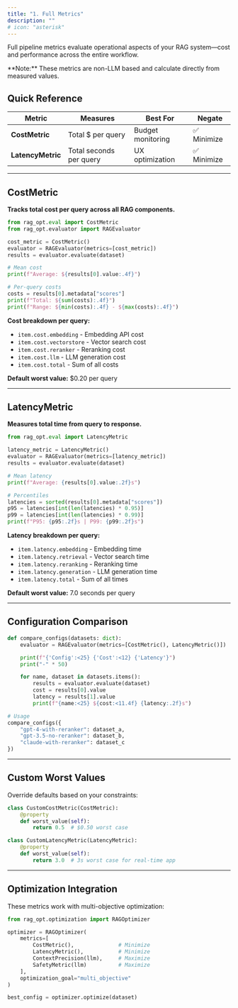 ```yaml
---
title: "1. Full Metrics"
description: ""
# icon: "asterisk"
---
```


Full pipeline metrics evaluate operational aspects of your RAG system—cost and performance across the entire workflow.

<Note>
  **Note:** These metrics are non-LLM based and calculate directly from measured
  values.
</Note>

## Quick Reference

| Metric            | Measures                | Best For          | Negate      |
| ----------------- | ----------------------- | ----------------- | ----------- |
| **CostMetric**    | Total $ per query       | Budget monitoring | ✅ Minimize |
| **LatencyMetric** | Total seconds per query | UX optimization   | ✅ Minimize |

---

## CostMetric

**Tracks total cost per query across all RAG components.**

```python
from rag_opt.eval import CostMetric
from rag_opt.evaluator import RAGEvaluator

cost_metric = CostMetric()
evaluator = RAGEvaluator(metrics=[cost_metric])
results = evaluator.evaluate(dataset)

# Mean cost
print(f"Average: ${results[0].value:.4f}")

# Per-query costs
costs = results[0].metadata["scores"]
print(f"Total: ${sum(costs):.4f}")
print(f"Range: ${min(costs):.4f} - ${max(costs):.4f}")
```

**Cost breakdown per query:**

- `item.cost.embedding` - Embedding API cost
- `item.cost.vectorstore` - Vector search cost
- `item.cost.reranker` - Reranking cost
- `item.cost.llm` - LLM generation cost
- `item.cost.total` - Sum of all costs

**Default worst value:** $0.20 per query

---

## LatencyMetric

**Measures total time from query to response.**

```python
from rag_opt.eval import LatencyMetric

latency_metric = LatencyMetric()
evaluator = RAGEvaluator(metrics=[latency_metric])
results = evaluator.evaluate(dataset)

# Mean latency
print(f"Average: {results[0].value:.2f}s")

# Percentiles
latencies = sorted(results[0].metadata["scores"])
p95 = latencies[int(len(latencies) * 0.95)]
p99 = latencies[int(len(latencies) * 0.99)]
print(f"P95: {p95:.2f}s | P99: {p99:.2f}s")
```

**Latency breakdown per query:**

- `item.latency.embedding` - Embedding time
- `item.latency.retrieval` - Vector search time
- `item.latency.reranking` - Reranking time
- `item.latency.generation` - LLM generation time
- `item.latency.total` - Sum of all times

**Default worst value:** 7.0 seconds per query

---

## Configuration Comparison

```python
def compare_configs(datasets: dict):
    evaluator = RAGEvaluator(metrics=[CostMetric(), LatencyMetric()])

    print(f"{'Config':<25} {'Cost':<12} {'Latency'}")
    print("-" * 50)

    for name, dataset in datasets.items():
        results = evaluator.evaluate(dataset)
        cost = results[0].value
        latency = results[1].value
        print(f"{name:<25} ${cost:<11.4f} {latency:.2f}s")

# Usage
compare_configs({
    "gpt-4-with-reranker": dataset_a,
    "gpt-3.5-no-reranker": dataset_b,
    "claude-with-reranker": dataset_c
})
```

---

## Custom Worst Values

Override defaults based on your constraints:

```python
class CustomCostMetric(CostMetric):
    @property
    def worst_value(self):
        return 0.5  # $0.50 worst case

class CustomLatencyMetric(LatencyMetric):
    @property
    def worst_value(self):
        return 3.0  # 3s worst case for real-time app
```

---

## Optimization Integration

These metrics work with multi-objective optimization:

```python
from rag_opt.optimization import RAGOptimizer

optimizer = RAGOptimizer(
    metrics=[
        CostMetric(),              # Minimize
        LatencyMetric(),           # Minimize
        ContextPrecision(llm),     # Maximize
        SafetyMetric(llm)          # Maximize
    ],
    optimization_goal="multi_objective"
)

best_config = optimizer.optimize(dataset)
```
